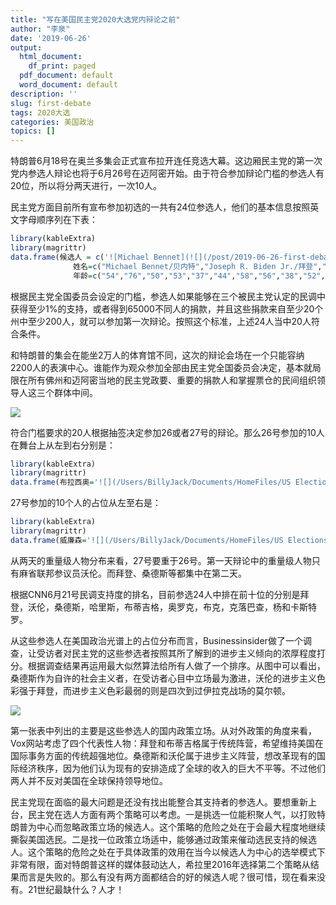 ```yaml
---
title: "写在美国民主党2020大选党内辩论之前"
author: "李泉"
date: '2019-06-26'
output:
  html_document:
    df_print: paged
  pdf_document: default
  word_document: default
description: ''
slug: first-debate
tags: 2020大选
categories: 美国政治
topics: []
---
```



特朗普6月18号在奥兰多集会正式宣布拉开连任竞选大幕。这边厢民主党的第一次党内参选人辩论也将于6月26号在迈阿密开始。由于符合参加辩论门槛的参选人有20位，所以将分两天进行，一次10人。

民主党方面目前所有宣布参加初选的一共有24位参选人，他们的基本信息按照英文字母顺序列在下表：

```r
library(kableExtra)
library(magrittr)
data.frame(候选人 = c('![Michael Bennet](![](/post/2019-06-26-first-debate_files/bennet-2.png))','![Joseph R. Biden](/Users/BillyJack/Documents/HomeFiles/US Elections Project/biden.png){width=40%}','![Cory Booker](/Users/BillyJack/Documents/HomeFiles/US Elections Project/booker-2.png){width=40%}','![Steve Bullock](/Users/BillyJack/Documents/HomeFiles/US Elections Project/bullock-2.png){width=40%}','![Pete Buttigieg](/Users/BillyJack/Documents/HomeFiles/US Elections Project/buttigieg-2.png){width=40%}','![Julian Castro](/Users/BillyJack/Documents/HomeFiles/US Elections Project/castro-2.png){width=40%}','![bill de Blasio](/Users/BillyJack/Documents/HomeFiles/US Elections Project/blasio-2.png){width=40%}','![John Delaney](/Users/BillyJack/Documents/HomeFiles/US Elections Project/delaney-2.png){width=40%}','![Tulsi Gabbard](/Users/BillyJack/Documents/HomeFiles/US Elections Project/gabbard-2.png){width=40%}','![Kirsten Gillibrand](/Users/BillyJack/Documents/HomeFiles/US Elections Project/gillibrand-2.png){width=40%}','![Kamala Harris](/Users/BillyJack/Documents/HomeFiles/US Elections Project/harris-2.png){width=40%}','![John Hickenlooper](/Users/BillyJack/Documents/HomeFiles/US Elections Project/hickenlooper-2.png){width=40%}','![Jay Inslee](/Users/BillyJack/Documents/HomeFiles/US Elections Project/inslee-2.png){width=40%}','![Amy Klobuchar](/Users/BillyJack/Documents/HomeFiles/US Elections Project/klobuchar-2.png){width=40%}','![Wayne Messam](/Users/BillyJack/Documents/HomeFiles/US Elections Project/messam.png){width=40%}','![Seth Moulton](/Users/BillyJack/Documents/HomeFiles/US Elections Project/moulton-2.png){width=40%}','![Beto O\'Rourke](/Users/BillyJack/Documents/HomeFiles/US Elections Project/orourke-2.png){width=40%}','![Tim Ryan](/Users/BillyJack/Documents/HomeFiles/US Elections Project/ryan-2.png){width=40%}','![Bernie Sanders](/Users/BillyJack/Documents/HomeFiles/US Elections Project/sanders-2.png){width=40%}','![Joe Sestak](/Users/BillyJack/Documents/HomeFiles/US Elections Project/sestak.png){width=40%}','![Eric Swalwell](/Users/BillyJack/Documents/HomeFiles/US Elections Project/swalwell-2.png){width=40%}','![Elizabeth Warren](/Users/BillyJack/Documents/HomeFiles/US Elections Project/warren-2.png){width=40%}','![Marianne Williamson](/Users/BillyJack/Documents/HomeFiles/US Elections Project/williamson-2.png){width=40%}','![Andrew Yang](/Users/BillyJack/Documents/HomeFiles/US Elections Project/yang-2.png){width=40%}'),
              姓名=c("Michael Bennet/贝内特","Joseph R. Biden Jr./拜登","Cory Booker/布克","Steve Bullock/布洛克","Pete Buttigieg/布蒂吉格","Julian Castro/卡斯特罗","Bill de Blasio/布拉西奥","John Delaney/德莱尼","Tulsi Gabbard/加伯德","Kirsten Gillibrand/吉列布兰德","Kamala Harris/哈里斯","John Hickenlooper/希肯卢珀","Jay Inslee/英斯利","Amy Klobuchar/克洛巴查","Wayne Messam/梅瑟姆","Seth Moulton/莫尔顿","Beto O\'Rourke/奥罗克","Tim Ryan/瑞安","Bernie Sanders/桑德斯","Joe Sestak/塞斯塔克","Eric Swalwell/斯沃韦尔","Elizabeth Warren/沃伦","Marianne Williamson/威廉森","Andrew Yang/杨"),
              年龄=c("54","76","50","53","37","44","58","56","38","52","54","67","68","59","45","40","46","45","77","67","38","70","66","44"),参选时间=c("2019.5.2","2019.4.25","2019.2.1","2019.5.14","2019.4.14","2019.1.12","2019.5.16","2017.7.28","2019.1.17","2019. 1.15","2019.1.21","2919.3.4","2019.3.1","2019.2.10","2019.3.28","219.4.22","2019.3.14","2019.4.4","2019.2.19","2019.6.23","2019.4.8","2019.2.9","2019.1.30","2017.11.6"),经历=c("科罗拉多州参议员","特拉华州参议员，副总统","新泽西州联邦参议员","蒙大拿州州长","印第安纳州南岸市市长,老兵","圣安东尼奥市前市长，前联邦住房部部长","纽约市市长","马里兰州前众议员","夏威夷州联邦众议员,国民警卫队老兵","纽约州联邦参议员","加州联邦参议员、加州前司法部长","科罗拉多州前州长","华盛顿州州长","明尼苏达州联邦参议员","佛罗里达州Miramar市市长","麻省联邦众议员,伊战老兵","前得州联邦众议员","俄亥俄州联邦众议员","佛蒙特州联邦参议员","宾州前联邦众议员，退役海军上将","加州联邦众议员","麻省联邦参议员,哈佛大学教授","畅销书作家","前高科技公司老板"), 主张=c("加大基建投资，2013年曾参与起草移民改革法","重建美国的世界地位，恢复制造业","刑事司法改革，团结国家,奥巴马范","竞选献金改革，加强幼儿早教","应对气候变化，经济机会，主打新世代牌","普惠学前教育，普惠医疗，移民改革","加强学前教育","普惠医保","反对海外军事干涉","女性平权","为中产阶级减税、民权议题","扩大低收入人群医保，同性恋权利和枪支管制","应对气候变化，可再生能源","应对阿片和毒品滥用危机，降低药价","取消4400万美国人1.5万亿的学生贷款","新对外政策和国家安全及防务政策","移民改革，大麻合法化，农村医疗","修订贸易协议，打击中国操纵货币，加强工会权利","民主社会主义者，全民医保，大学免费，绿色新政，15美元最低时薪","应对气候变化，重振美国的世界地位","全国禁止攻击性武器，加大医学研究","反对大公司和政治腐败导致的收入不平等","为奴隶制赔偿1000亿美元","每人每月1000美元基本收入")) %>% kable() %>% kable_styling(bootstrap_options = c("striped", "hover", "responsive"))


```


根据民主党全国委员会设定的门槛，参选人如果能够在三个被民主党认定的民调中获得至少1%的支持，或者得到65000不同人的捐款，并且这些捐款来自至少20个州中至少200人，就可以参加第一次辩论。按照这个标准，上述24人当中20人符合条件。

和特朗普的集会在能坐2万人的体育馆不同，这次的辩论会场在一个只能容纳2200人的表演中心。谁能作为观众参加全部由民主党全国委员会决定，基本就局限在所有佛州和迈阿密当地的民主党政要、重要的捐款人和掌握票仓的民间组织领导人这三个群体中间。

![](/post/2019-06-26-first-debate_files/debatescene.png)




符合门槛要求的20人根据抽签决定参加26或者27号的辩论。那么26号参加的10人在舞台上从左到右分别是：

```r
library(kableExtra)
library(magrittr)
data.frame(布拉西奥='![](/Users/BillyJack/Documents/HomeFiles/US Elections Project/blasio-2.png){width=40%}',瑞安='![](/Users/BillyJack/Documents/HomeFiles/US Elections Project/ryan-2.png){width=40%}',卡斯特罗='![](/Users/BillyJack/Documents/HomeFiles/US Elections Project/castro-2.png){width=40%}',布克='![](/Users/BillyJack/Documents/HomeFiles/US Elections Project/booker-2.png){width=40%}',沃伦='![](/Users/BillyJack/Documents/HomeFiles/US Elections Project/warren-2.png){width=40%}',奥罗克='![](/Users/BillyJack/Documents/HomeFiles/US Elections Project/orourke-2.png){width=40%}',克洛巴查='![](/Users/BillyJack/Documents/HomeFiles/US Elections Project/klobuchar-2.png){width=40%}',加伯德='![](/Users/BillyJack/Documents/HomeFiles/US Elections Project/gabbard-2.png){width=40%}',英斯利='![](/Users/BillyJack/Documents/HomeFiles/US Elections Project/inslee-2.png){width=40%}',德莱尼='![](/Users/BillyJack/Documents/HomeFiles/US Elections Project/delaney-2.png){width=40%}')%>% kable()
```



27号参加的10个人的占位从左至右是：



```r
library(kableExtra)
library(magrittr)
data.frame(威廉森='![](/Users/BillyJack/Documents/HomeFiles/US Elections Project/williamson-2.png){width=40%}',希肯卢珀='![](/Users/BillyJack/Documents/HomeFiles/US Elections Project/hickenlooper-2.png){width=40%}',杨='![](/Users/BillyJack/Documents/HomeFiles/US Elections Project/yang-2.png){width=40%}',布蒂吉格='![](/Users/BillyJack/Documents/HomeFiles/US Elections Project/buttigieg-2.png){width=40%}',拜登='![](/Users/BillyJack/Documents/HomeFiles/US Elections Project/biden.png){width=40%}',桑德斯='![](/Users/BillyJack/Documents/HomeFiles/US Elections Project/sanders-2.png){width=40%}',哈里斯='![](/Users/BillyJack/Documents/HomeFiles/US Elections Project/harris-2.png){width=40%}',吉列布兰德='![](/Users/BillyJack/Documents/HomeFiles/US Elections Project/gillibrand-2.png){width=40%}',贝内特='![](/Users/BillyJack/Documents/HomeFiles/US Elections Project/bennet-2.png){width=40%}',斯沃韦尔='![](/Users/BillyJack/Documents/HomeFiles/US Elections Project/swalwell-2.png){width=40%}')%>% kable()
```




从两天的重量级人物分布来看，27号要重于26号。第一天辩论中的重量级人物只有麻省联邦参议员沃伦。而拜登、桑德斯等都集中在第二天。

根据CNN6月21号民调支持度的排名，目前参选24人中排在前十位的分别是拜登，沃伦，桑德斯，哈里斯，布蒂吉格，奥罗克，布克，克落巴查，杨和卡斯特罗。

从这些参选人在美国政治光谱上的占位分布而言，Businessinsider做了一个调查，让受访者对民主党的这些参选者按照其所了解到的进步主义倾向的浓厚程度打分。根据调查结果再运用最大似然算法给所有人做了一个排序。从图中可以看出，桑德斯作为自许的社会主义者，在受访者心目中立场最为激进，沃伦的进步主义色彩强于拜登，而进步主义色彩最弱的则是四次到过伊拉克战场的莫尔顿。

![](/Users/BillyJack/Documents/HomeFiles/US Elections Project/ranking2.png)


第一张表中列出的主要是这些参选人的国内政策立场。从对外政策的角度来看，Vox网站考虑了四个代表性人物：拜登和布蒂吉格属于传统阵营，希望维持美国在国际事务方面的传统超强地位。桑德斯和沃伦属于进步主义阵营，想改革现有的国际经济秩序，因为他们认为现有的安排造成了全球的收入的巨大不平等。不过他们两人并不反对美国在全球保持领导地位。


民主党现在面临的最大问题是还没有找出能整合其支持者的参选人。要想重新上台，民主党在选人方面有两个策略可以考虑。一是挑选一位能积聚人气，以打败特朗普为中心而忽略政策立场的候选人。这个策略的危险之处在于会最大程度地继续撕裂美国选民。二是找一位政策立场适中，能够通过政策来催动选民支持的候选人。这个策略的危险之处在于具体政策的效用在当今以候选人为中心的选举模式下非常有限，面对特朗普这样的媒体鼓动达人，希拉里2016年选择第二个策略从结果而言是失败的。那么有没有两方面都结合的好的候选人呢？很可惜，现在看来没有。21世纪最缺什么？人才！

